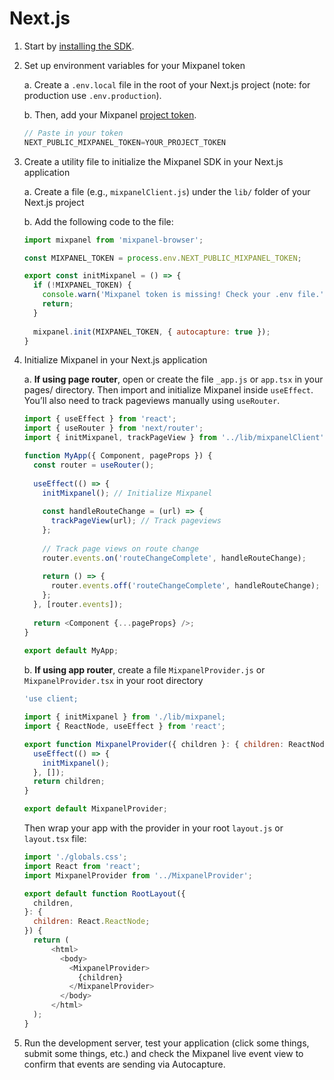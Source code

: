 


# Next.js

1. Start by [installing the SDK](https://docs.mixpanel.com/docs/quickstart/install-mixpanel).
2. Set up environment variables for your Mixpanel token

   a. Create a `.env.local` file in the root of your Next.js project (note: for production use `.env.production`).

   b. Then, add your Mixpanel [project token](/docs/orgs-and-projects/managing-projects#find-your-project-tokens).

   ```javascript
   // Paste in your token
   NEXT_PUBLIC_MIXPANEL_TOKEN=YOUR_PROJECT_TOKEN
   ```
  
3. Create a utility file to initialize the Mixpanel SDK in your Next.js application

   a. Create a file (e.g., `mixpanelClient.js`) under the `lib/` folder of your Next.js project

   b. Add the following code to the file:

   ```javascript
   import mixpanel from 'mixpanel-browser';

   const MIXPANEL_TOKEN = process.env.NEXT_PUBLIC_MIXPANEL_TOKEN;

   export const initMixpanel = () => {
     if (!MIXPANEL_TOKEN) {
       console.warn('Mixpanel token is missing! Check your .env file.');
       return;
     }
    
     mixpanel.init(MIXPANEL_TOKEN, { autocapture: true });
   }
   ```

4. Initialize Mixpanel in your Next.js application

   a. **If using page router**, open or create the file `_app.js` or `app.tsx` in your pages/ directory. Then import and initialize Mixpanel inside `useEffect`. You’ll also need to track pageviews manually using `useRouter`.
   
   ```javascript
   import { useEffect } from 'react';
   import { useRouter } from 'next/router';
   import { initMixpanel, trackPageView } from '../lib/mixpanelClient';

   function MyApp({ Component, pageProps }) {
     const router = useRouter();
  
     useEffect(() => {
       initMixpanel(); // Initialize Mixpanel
  
       const handleRouteChange = (url) => {
         trackPageView(url); // Track pageviews
       };
  
       // Track page views on route change
       router.events.on('routeChangeComplete', handleRouteChange);
  
       return () => {
         router.events.off('routeChangeComplete', handleRouteChange);
       };
     }, [router.events]);
  
     return <Component {...pageProps} />;
   }
  
   export default MyApp;
   ```

   b. **If using app router**, create a file `MixpanelProvider.js` or `MixpanelProvider.tsx` in your root directory
   ```javascript
   'use client;
   
   import { initMixpanel } from './lib/mixpanel;
   import { ReactNode, useEffect } from 'react';
   
   export function MixpanelProvider({ children }: { children: ReactNode }) {
     useEffect(() => {
       initMixpanel();
     }, []);
     return children;
   }
   
   export default MixpanelProvider;
   ```

   Then wrap your app with the provider in your root `layout.js` or `layout.tsx` file:
   ```javascript
   import './globals.css';
   import React from 'react';
   import MixpanelProvider from '../MixpanelProvider';
   
   export default function RootLayout({
     children,
   }: {
     children: React.ReactNode;
   }) {
     return (
         <html>
           <body>
             <MixpanelProvider>
               {children}
             </MixpanelProvider>
           </body>
         </html>
     );
   }
   ```

5. Run the development server, test your application (click some things, submit some things, etc.) and check the Mixpanel live event view to confirm that events are sending via Autocapture.
   
